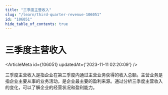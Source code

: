 ```yaml
---
title: "三季度主营收入"
slug: "/learn/third-quarter-revenue-106051"
id: "106051"
hide_table_of_contents: true
---
```



# 三季度主营收入

<ArticleMeta id={106051} updatedAt={'2023-11-11 02:20:09'} />
<div className='border-solid border-b border-t-0 my-4 border-[var(--ifm-color-gray-300)]' />

三季度主营收入是指企业在第三季度内通过主营业务获得的收入总额。主营业务是指企业主要从事的业务活动，是企业最主要的盈利来源。通过分析三季度主营收入的变化，可以了解企业的经营状况和盈利能力。
